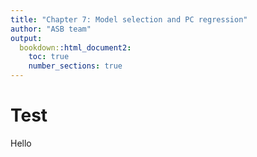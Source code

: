 ```yaml
---
title: "Chapter 7: Model selection and PC regression"
author: "ASB team"
output:
  bookdown::html_document2:
    toc: true
    number_sections: true
---
```


# Test 

Hello
